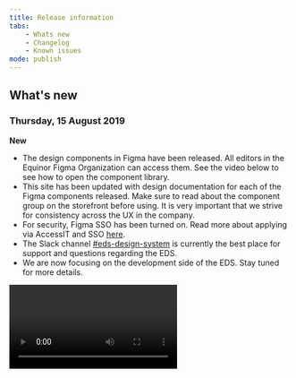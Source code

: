 ```yaml
---
title: Release information
tabs:
    - Whats new
    - Changelog
    - Known issues
mode: publish
---
```


<!--- Template for new post, always post on top: 

### Day, XX Month 2019

**New**

* 

**Improvements**

* 

**Bug fixes**

* 

--->


## What's new


### Thursday, 15 August 2019


**New**

* The design components in Figma have been released. All editors in the Equinor Figma Organization can access them. See the video below to see how to open the component library.
* This site has been updated with design documentation for each of the Figma components released. Make sure to read about the component group on the storefront before using. It is very important that we strive for consistency across the UX in the company. 
* For security, Figma SSO has been turned on. Read more about applying via AccessIT and SSO [here](https://eds.equinor.com/getting-started/designers/starting-with-figma). 
* The Slack channel [#eds-design-system](https://equinor.slack.com/messages/CJT20H1B9) is currently the best place for support and questions regarding the EDS.
* We are now focusing on the development side of the EDS. Stay tuned for more details. 

<Video autoPlay loop url="https://i.imgur.com/CxnA70W.mp4" />

